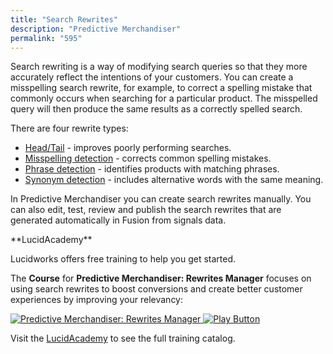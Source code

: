 ```yaml
---
title: "Search Rewrites"
description: "Predictive Merchandiser"
permalink: "595"
---
```


Search rewriting is a way of modifying search queries so that they more accurately reflect the intentions of your customers. You can create a misspelling search rewrite, for example, to correct a spelling mistake that commonly occurs when searching for a particular product. The misspelled query will then produce the same results as a correctly spelled search.

There are four rewrite types:

* [Head/Tail](/how-to/843/use-predictive-merchandiser-search-rewrites#head-tail) - improves poorly performing searches.
* [Misspelling detection](/how-to/843/use-predictive-merchandiser-search-rewrites#misspelling) - corrects common spelling mistakes.
* [Phrase detection](/how-to/843/use-predictive-merchandiser-search-rewrites#phrase) - identifies products with matching phrases.
* [Synonym detection](/how-to/843/use-predictive-merchandiser-search-rewrites#synonym) - includes alternative words with the same meaning.

In Predictive Merchandiser you can create search rewrites manually. You can also edit, test, review and publish the search rewrites that are generated automatically in Fusion from signals data.

<Note>
**LucidAcademy**

Lucidworks offers free training to help you get started.

The **Course** for **Predictive Merchandiser: Rewrites Manager** focuses on using search rewrites to boost conversions and create better customer experiences by improving your relevancy:

<Frame>
  <a href="https://academy.lucidworks.com/predictive-merchandiser-rewrites-manager" target="_blank">
    <div class="note-image-wrapper">
      <img noZoom src="/assets/images/training-covers/pm-rewrites-manager.jpeg" alt="Predictive Merchandiser: Rewrites Manager" class="note-image" />
      <img noZoom src="/images/play-btn.svg" alt="Play Button" class="note-image-overlay" />
    </div>
  </a>
</Frame>


Visit the [LucidAcademy](https://academy.lucidworks.com) to see the full training catalog.
</Note>
